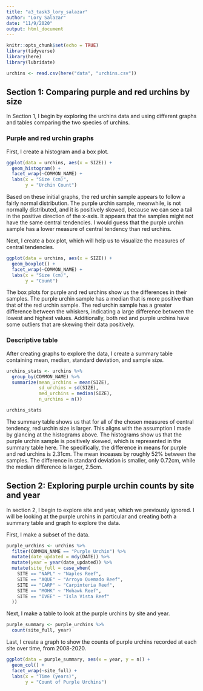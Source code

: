 ```yaml
---
title: "a3_task3_lory_salazar"
author: "Lory Salazar"
date: "11/9/2020"
output: html_document
---
```


```r
knitr::opts_chunk$set(echo = TRUE)
library(tidyverse)
library(here)
library(lubridate)
```

```r
urchins <- read.csv(here("data", "urchins.csv"))
```

## Section 1: Comparing purple and red urchins by size

In Section 1, I begin by exploring the urchins data and using different graphs and tables comparing the two species of urchins.

### Purple and red urchin graphs

First, I create a histogram and a box plot.

```r
ggplot(data = urchins, aes(x = SIZE)) +
  geom_histogram() +
  facet_wrap(~COMMON_NAME) +
  labs(x = "Size (cm)",
       y = "Urchin Count")
```

Based on these initial graphs, the red urchin sample appears to follow a fairly normal distribution. The purple urchin sample, meanwhile, is not normally distributed, and it is positively skewed, because we can see a tail in the positive direction of the x-axis. It appears that the samples might not have the same central tendencies. I would guess that the purple urchin sample has a lower measure of central tendency than red urchins.

Next, I create a box plot, which will help us to visualize the measures of central tendencies. 

```r
ggplot(data = urchins, aes(x = SIZE)) +
  geom_boxplot() +
  facet_wrap(~COMMON_NAME) +
  labs(x = "Size (cm)",
       y = "Count")
```

The box plots for purple and red urchins show us the differences in their samples. The purple urchin sample has a median that is more positive than that of the red urchin sample. The red urchin sample has a greater difference between the whiskers, indicating a large difference between the lowest and highest values. Additionally, both red and purple urchins have some outliers that are skewing their data positively. 

### Descriptive table

After creating graphs to explore the data, I create a summary table containing mean, median, standard deviation, and sample size. 

```r
urchins_stats <- urchins %>% 
  group_by(COMMON_NAME) %>% 
  summarize(mean_urchins = mean(SIZE),
            sd_urchins = sd(SIZE),
            med_urchins = median(SIZE),
            n_urchins = n())

urchins_stats
```


The summary table shows us that for all of the chosen measures of central tendency, red urchin size is larger. This aligns with the assumption I made by glancing at the histograms above. The histograms show us that the purple urchin sample is positively skewed, which is represented in the summary table here. 
The specifically, the difference in means for purple and red urchins is 2.31cm. The mean inceases by roughly 52% between the samples. 
The difference in standard deviation is smaller, only 0.72cm, while the median difference is larger, 2.5cm.

## Section 2: Exploring purple urchin counts by site and year

In section 2, I begin to explore site and year, which we previously ignored. I will be looking at the purple urchins in particular and creating both a summary table and graph to explore the data.

First, I make a subset of the data.

```r
purple_urchins <- urchins %>% 
  filter(COMMON_NAME == "Purple Urchin") %>% 
  mutate(date_updated = mdy(DATE)) %>% 
  mutate(year = year(date_updated)) %>% 
  mutate(site_full = case_when(
    SITE == "NAPL" ~ "Naples Reef",
    SITE == "AQUE" ~ "Arroyo Quemado Reef",
    SITE == "CARP" ~ "Carpinteria Reef",
    SITE == "MOHK" ~ "Mohawk Reef",
    SITE == "IVEE" ~ "Isla Vista Reef"
  ))
```

Next, I make a table to look at the purple urchins by site and year.

```r
purple_summary <- purple_urchins %>% 
  count(site_full, year)
```

Last, I create a graph to show the counts of purple urchins recorded at each site over time, from 2008-2020.

```r
ggplot(data = purple_summary, aes(x = year, y = n)) +
  geom_col() +
  facet_wrap(~site_full) +
  labs(x = "Time (years)",
       y = "Count of Purple Urchins")
```

